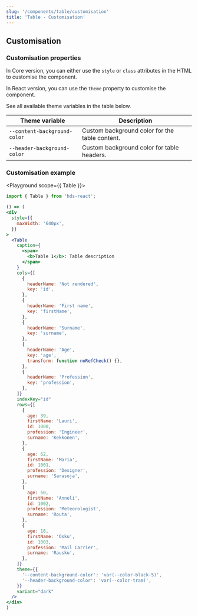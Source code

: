 ```yaml
---
slug: '/components/table/customisation'
title: 'Table - Customisation'
---
```




## Customisation

### Customisation properties
In Core version, you can either use the `style` or `class` attributes in the HTML to customise the component.

In React version, you can use the `theme` property to customise the component.

See all available theme variables in the table below.

| Theme variable               | Description                                    |
| ---------------------------- | ---------------------------------------------- |
| `--content-background-color` | Custom background color for the table content. |
| `--header-background-color`  | Custom background color for table headers.     |

### Customisation example

<Playground scope={{ Table }}>

```jsx
import { Table } from 'hds-react';

() => (
<div
  style={{
    maxWidth: '640px',
  }}
>
  <Table
    caption={
      <span>
        <b>Table 1</b>: Table description
      </span>
    }
    cols={[
      {
        headerName: 'Not rendered',
        key: 'id',
      },
      {
        headerName: 'First name',
        key: 'firstName',
      },
      {
        headerName: 'Surname',
        key: 'surname',
      },
      {
        headerName: 'Age',
        key: 'age',
        transform: function noRefCheck() {},
      },
      {
        headerName: 'Profession',
        key: 'profession',
      },
    ]}
    indexKey="id"
    rows={[
      {
        age: 39,
        firstName: 'Lauri',
        id: 1000,
        profession: 'Engineer',
        surname: 'Kekkonen',
      },
      {
        age: 62,
        firstName: 'Maria',
        id: 1001,
        profession: 'Designer',
        surname: 'Sarasoja',
      },
      {
        age: 50,
        firstName: 'Anneli',
        id: 1002,
        profession: 'Meteorologist',
        surname: 'Routa',
      },
      {
        age: 18,
        firstName: 'Osku',
        id: 1003,
        profession: 'Mail Carrier',
        surname: 'Rausku',
      },
    ]}
    theme={{
      '--content-background-color': 'var(--color-black-5)',
      '--header-background-color': 'var(--color-tram)',
    }}
    variant="dark"
  />
</div>
)
```

</Playground>
